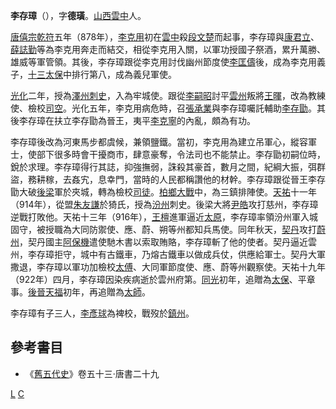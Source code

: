 '''李存璋'''（{{bd|？||922年|catIdx=L}}），字'''德璜'''。[[山西|山西]][[雲中|雲中]]人。

[[唐僖宗|唐僖宗]][[乾符|乾符]]五年（878年），[[李克用|李克用]]初在[[雲中|雲中]]殺[[段文楚|段文楚]]而起事，李存璋與[[康君立|康君立]]、[[薛誌勤|薛誌勤]]等為李克用奔走而結交，相從李克用入關，以軍功授國子祭酒，累升萬勝、雄威等軍管領。其後，李存璋跟從李克用討伐幽州節度使[[李匡儔|李匡儔]]後，成為李克用義子，[[十三太保|十三太保]]中排行第八，成為義兒軍使。

[[光化|光化]]二年，授為[[澤州|澤州]][[刺史|刺史]]，入為牢城使。跟從[[李嗣昭|李嗣昭]]討平[[雲州|雲州]]叛將[[王暉|王暉]]，改為教練使、檢校[[司空|司空]]。光化五年，李克用病危時，召[[张承业_(五代)|張承業]]與李存璋囑託輔助[[李存勖|李存勖]]。其後李存璋在扶立李存勖為晉王，夷平[[李克宁_(五代)|李克寧]]的內亂，頗為有功。

李存璋後改為河東馬步都虞候，兼領鹽鐵。當初，李克用為建立吊軍心，縱容軍士，使部下很多時會干擾商市，肆意豪奪，令法司也不能禁止。李存勖初嗣位時，銳於求理。李存璋得行其誌，抑強撫弱，誅殺其豪首，數月之間，紀綱大振，弭群盜，務耕稼，去姦宄，息幸門，當時的人民都稱讚他的材幹。李存璋跟從晉王李存勖大破[[後梁|後梁]]軍於夾城，轉為檢校[[司徒|司徒]]。[[柏鄉大戰|柏鄉大戰]]中，為三鎮排陣使。[[天祐_(唐朝)|天祐]]十一年（914年），從盟[[朱友謙|朱友謙]]於猗氏，授為[[汾州|汾州]]刺史。後梁大將[[尹皓|尹皓]]攻打慈州，李存璋逆戰打敗他。天祐十三年（916年），[[王檀|王檀]]進軍逼近[[太原|太原]]，李存璋率領汾州軍入城固守，被授職為大同防禦使、應、蔚、朔等州都知兵馬使。同年秋天，[[契丹|契丹]]攻打[[蔚州|蔚州]]，契丹國主[[阿保機|阿保機]]遣使馳木書以索取賄賂，李存璋斬了他的使者。契丹逼近雲州，李存璋拒守，城中有古鐵車，乃熔古鐵車以做成兵仗，供應給軍士。契丹大軍撒退，李存璋以軍功加檢校[[太傅|太傅]]、大同軍節度使、應、蔚等州觀察使。天祐十九年（922年）四月，李存璋因染疾病逝於雲州府第。[[同光|同光]]初年，追贈為[[太保|太保]]、平章事。[[後晉|後晉]][[天福_(后晋)|天福]]初年，再追贈為[[太師|太師]]。

李存璋有子三人，[[李彥球|李彥球]]為裨校，戰歿於[[鎮州|鎮州]]。

==參考書目==
* 《[[舊五代史|舊五代史]]》卷五十三·唐書二十九

{{十三太保}}

[[Category:五代十國軍事人物|L]]
[[Category:李姓|C]]